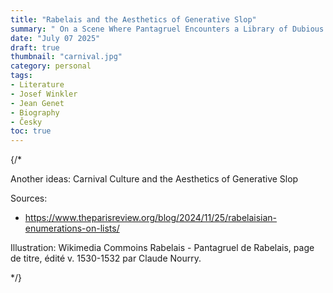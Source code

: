 ```yaml
---
title: "Rabelais and the Aesthetics of Generative Slop"
summary: " On a Scene Where Pantagruel Encounters a Library of Dubious Books..."
date: "July 07 2025"
draft: true
thumbnail: "carnival.jpg"
category: personal
tags:
- Literature
- Josef Winkler
- Jean Genet
- Biography
- Česky
toc: true
---
```


{/* 

Another ideas:
Carnival Culture and the Aesthetics of Generative Slop

Sources: 
- https://www.theparisreview.org/blog/2024/11/25/rabelaisian-enumerations-on-lists/ 

Illustration: Wikimedia Commoins
Rabelais - Pantagruel de Rabelais, page de titre, édité v. 1530-1532 par Claude Nourry.

*/}
